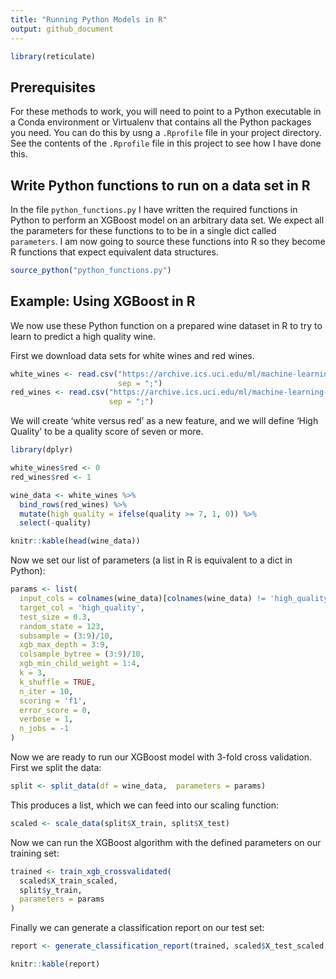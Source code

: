 ```yaml
---
title: "Running Python Models in R"
output: github_document
---
```


```r
library(reticulate)
```

## Prerequisites

For these methods to work, you will need to point to a Python executable in a Conda environment or Virtualenv that contains all the Python packages you need. You can do this by usng a `.Rprofile` file in your project directory.  See the contents of the `.Rprofile` file in this project to see how I have done this.

## Write Python functions to run on a data set in R

In the file `python_functions.py` I have written the required functions in Python to perform an XGBoost model on an arbitrary data set.  We expect all the parameters for these functions to to be in a single dict called `parameters`. I am now going to source these functions into R so they become R functions that expect equivalent data structures.

```r
source_python("python_functions.py")
```

## Example: Using XGBoost in R

We now use these Python function on a prepared wine dataset in R to try to learn to predict a high quality wine.

First we download data sets for white wines and red wines.

```r
white_wines <- read.csv("https://archive.ics.uci.edu/ml/machine-learning-databases/wine-quality/winequality-white.csv",
                        sep = ";")
red_wines <- read.csv("https://archive.ics.uci.edu/ml/machine-learning-databases/wine-quality/winequality-red.csv", 
                      sep = ";")
```

We will create 'white versus red' as a new feature, and we will define 'High Quality' to be a quality score of seven or more.

```r
library(dplyr)

white_wines$red <- 0
red_wines$red <- 1

wine_data <- white_wines %>% 
  bind_rows(red_wines) %>% 
  mutate(high_quality = ifelse(quality >= 7, 1, 0)) %>% 
  select(-quality)

knitr::kable(head(wine_data))
```

Now we set our list of parameters (a list in R is equivalent to a dict in Python):

```r
params <- list(
  input_cols = colnames(wine_data)[colnames(wine_data) != 'high_quality'],
  target_col = 'high_quality',
  test_size = 0.3,
  random_state = 123,
  subsample = (3:9)/10, 
  xgb_max_depth = 3:9,
  colsample_bytree = (3:9)/10,
  xgb_min_child_weight = 1:4,
  k = 3,
  k_shuffle = TRUE,
  n_iter = 10,
  scoring = 'f1',
  error_score = 0,
  verbose = 1,
  n_jobs = -1
)
```

Now we are ready to run our XGBoost model with 3-fold cross validation.  First we split the data:

```r
split <- split_data(df = wine_data,  parameters = params)
```

This produces a list, which we can feed into our scaling function:

```r
scaled <- scale_data(split$X_train, split$X_test)
```

Now we can run the XGBoost algorithm with the defined parameters on our training set:

```r
trained <- train_xgb_crossvalidated(
  scaled$X_train_scaled,
  split$y_train,
  parameters = params
)
```

Finally we can generate a classification report on our test set:

```r
report <- generate_classification_report(trained, scaled$X_test_scaled, split$y_test)

knitr::kable(report)
```

